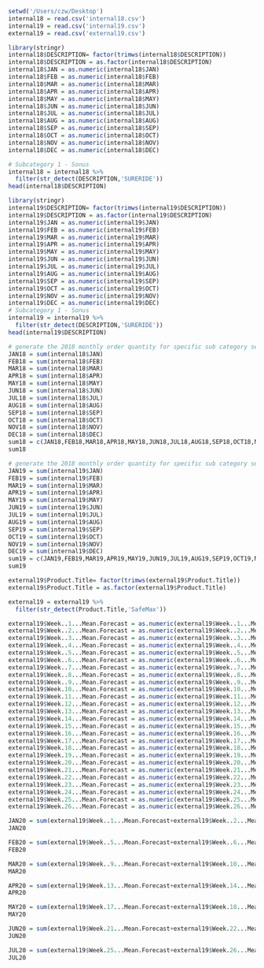 ```r
setwd('/Users/czw/Desktop')
internal18 = read.csv('internal18.csv')
internal19 = read.csv('internal19.csv')
external19 = read.csv('external19.csv')
```

```r
library(stringr)
internal18$DESCRIPTION= factor(trimws(internal18$DESCRIPTION))
internal18$DESCRIPTION = as.factor(internal18$DESCRIPTION)
internal18$JAN = as.numeric(internal18$JAN)
internal18$FEB = as.numeric(internal18$FEB)
internal18$MAR = as.numeric(internal18$MAR)
internal18$APR = as.numeric(internal18$APR)
internal18$MAY = as.numeric(internal18$MAY)
internal18$JUN = as.numeric(internal18$JUN)
internal18$JUL = as.numeric(internal18$JUL)
internal18$AUG = as.numeric(internal18$AUG)
internal18$SEP = as.numeric(internal18$SEP)
internal18$OCT = as.numeric(internal18$OCT)
internal18$NOV = as.numeric(internal18$NOV)
internal18$DEC = as.numeric(internal18$DEC)

# Subcategory 1 - Sonus
internal18 = internal18 %>%
  filter(str_detect(DESCRIPTION,'SURERIDE'))
head(internal18$DESCRIPTION)
```
```r
library(stringr)
internal19$DESCRIPTION= factor(trimws(internal19$DESCRIPTION))
internal19$DESCRIPTION = as.factor(internal19$DESCRIPTION)
internal19$JAN = as.numeric(internal19$JAN)
internal19$FEB = as.numeric(internal19$FEB)
internal19$MAR = as.numeric(internal19$MAR)
internal19$APR = as.numeric(internal19$APR)
internal19$MAY = as.numeric(internal19$MAY)
internal19$JUN = as.numeric(internal19$JUN)
internal19$JUL = as.numeric(internal19$JUL)
internal19$AUG = as.numeric(internal19$AUG)
internal19$SEP = as.numeric(internal19$SEP)
internal19$OCT = as.numeric(internal19$OCT)
internal19$NOV = as.numeric(internal19$NOV)
internal19$DEC = as.numeric(internal19$DEC)
# Subcategory 1 - Sonus
internal19 = internal19 %>%
  filter(str_detect(DESCRIPTION,'SURERIDE'))
head(internal19$DESCRIPTION)
```


```r
# generate the 2018 monthly order quantity for specific sub category selected
JAN18 = sum(internal18$JAN)
FEB18 = sum(internal18$FEB)
MAR18 = sum(internal18$MAR)
APR18 = sum(internal18$APR)
MAY18 = sum(internal18$MAY)
JUN18 = sum(internal18$JUN)
JUL18 = sum(internal18$JUL)
AUG18 = sum(internal18$AUG)
SEP18 = sum(internal18$SEP)
OCT18 = sum(internal18$OCT)
NOV18 = sum(internal18$NOV)
DEC18 = sum(internal18$DEC)
sum18 = c(JAN18,FEB18,MAR18,APR18,MAY18,JUN18,JUL18,AUG18,SEP18,OCT18,NOV18,DEC18)
sum18
```


```r
# generate the 2018 monthly order quantity for specific sub category selected
JAN19 = sum(internal19$JAN)
FEB19 = sum(internal19$FEB)
MAR19 = sum(internal19$MAR)
APR19 = sum(internal19$APR)
MAY19 = sum(internal19$MAY)
JUN19 = sum(internal19$JUN)
JUL19 = sum(internal19$JUL)
AUG19 = sum(internal19$AUG)
SEP19 = sum(internal19$SEP)
OCT19 = sum(internal19$OCT)
NOV19 = sum(internal19$NOV)
DEC19 = sum(internal19$DEC)
sum19 = c(JAN19,FEB19,MAR19,APR19,MAY19,JUN19,JUL19,AUG19,SEP19,OCT19,NOV19,DEC19)
sum19
```

```r
external19$Product.Title= factor(trimws(external19$Product.Title))
external19$Product.Title = as.factor(external19$Product.Title)
```


```r
external19 = external19 %>%
  filter(str_detect(Product.Title,'SafeMax'))
```


```r
external19$Week..1...Mean.Forecast = as.numeric(external19$Week..1...Mean.Forecast)
external19$Week..2...Mean.Forecast = as.numeric(external19$Week..2...Mean.Forecast)
external19$Week..3...Mean.Forecast = as.numeric(external19$Week..3...Mean.Forecast)
external19$Week..4...Mean.Forecast = as.numeric(external19$Week..4...Mean.Forecast)
external19$Week..5...Mean.Forecast = as.numeric(external19$Week..5...Mean.Forecast)
external19$Week..6...Mean.Forecast = as.numeric(external19$Week..6...Mean.Forecast)
external19$Week..7...Mean.Forecast = as.numeric(external19$Week..7...Mean.Forecast)
external19$Week..8...Mean.Forecast = as.numeric(external19$Week..8...Mean.Forecast)
external19$Week..9...Mean.Forecast = as.numeric(external19$Week..9...Mean.Forecast)
external19$Week.10...Mean.Forecast = as.numeric(external19$Week.10...Mean.Forecast)
external19$Week.11...Mean.Forecast = as.numeric(external19$Week.11...Mean.Forecast)
external19$Week.12...Mean.Forecast = as.numeric(external19$Week.12...Mean.Forecast)
external19$Week.13...Mean.Forecast = as.numeric(external19$Week.13...Mean.Forecast)
external19$Week.14...Mean.Forecast = as.numeric(external19$Week.14...Mean.Forecast)
external19$Week.15...Mean.Forecast = as.numeric(external19$Week.15...Mean.Forecast)
external19$Week.16...Mean.Forecast = as.numeric(external19$Week.16...Mean.Forecast)
external19$Week.17...Mean.Forecast = as.numeric(external19$Week.17...Mean.Forecast)
external19$Week.18...Mean.Forecast = as.numeric(external19$Week.18...Mean.Forecast)
external19$Week.19...Mean.Forecast = as.numeric(external19$Week.19...Mean.Forecast)
external19$Week.20...Mean.Forecast = as.numeric(external19$Week.20...Mean.Forecast)
external19$Week.21...Mean.Forecast = as.numeric(external19$Week.21...Mean.Forecast)
external19$Week.22...Mean.Forecast = as.numeric(external19$Week.22...Mean.Forecast)
external19$Week.23...Mean.Forecast = as.numeric(external19$Week.23...Mean.Forecast)
external19$Week.24...Mean.Forecast = as.numeric(external19$Week.24...Mean.Forecast)
external19$Week.25...Mean.Forecast = as.numeric(external19$Week.25...Mean.Forecast)
external19$Week.26...Mean.Forecast = as.numeric(external19$Week.26...Mean.Forecast)
```

```r
JAN20 = sum(external19$Week..1...Mean.Forecast+external19$Week..2...Mean.Forecast+external19$Week..3...Mean.Forecast+external19$Week..4...Mean.Forecast)
JAN20
```
```r
FEB20 = sum(external19$Week..5...Mean.Forecast+external19$Week..6...Mean.Forecast+external19$Week..7...Mean.Forecast+external19$Week..8...Mean.Forecast)
FEB20
```
```r
MAR20 = sum(external19$Week..9...Mean.Forecast+external19$Week.10...Mean.Forecast+external19$Week.11...Mean.Forecast+external19$Week.12...Mean.Forecast)
MAR20
```
```r
APR20 = sum(external19$Week.13...Mean.Forecast+external19$Week.14...Mean.Forecast+external19$Week.15...Mean.Forecast+external19$Week.16...Mean.Forecast)
APR20
```
```r
MAY20 = sum(external19$Week.17...Mean.Forecast+external19$Week.18...Mean.Forecast+external19$Week.19...Mean.Forecast+external19$Week.20...Mean.Forecast)
MAY20
```
```r
JUN20 = sum(external19$Week.21...Mean.Forecast+external19$Week.22...Mean.Forecast+external19$Week.23...Mean.Forecast+external19$Week.24...Mean.Forecast)
JUN20
```
```r
JUL20 = sum(external19$Week.25...Mean.Forecast+external19$Week.26...Mean.Forecast)
JUL20
```



